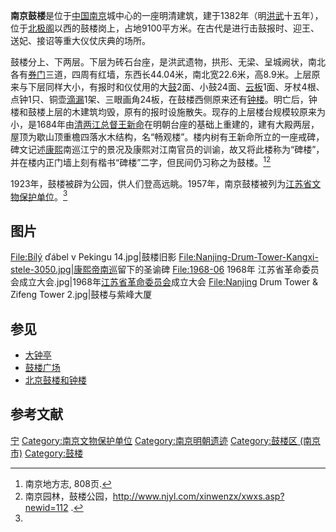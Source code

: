 {{文物保护单位
| 级别 = 全国
| 省区市 = 江苏省
| 名称 = 南京鼓楼
| 图片 = Nanjing Drum Tower.jpg
| 编号 = 8-0268-3-071
| 分类 = 古建筑
| 时代 = [[明|明]]、[[清|清]]
| 所在 = [[江苏省|江苏省]][[南京市|南京市]]
| 登录 = 2019年10月
}}

'''南京鼓楼'''是位于[[中国|中国]][[南京|南京]]城中心的一座明清建筑，建于1382年（明[[洪武|洪武]]十五年），位于[[北极阁|北极阁]]以西的鼓楼岗上，占地9100平方米。在古代是进行击鼓报时、迎王、送妃、接诏等重大仪仗庆典的场所。

鼓楼分上、下两层。下层为砖石台座，是洪武遗物，拱形、无梁、呈城阙状，南北各有[[券门|券门]]三道，四周有红墙，东西长44.04米，南北宽22.6米，高8.9米。上层原来与下层同样大小，有报时和仪仗用的大[[鼓|鼓]]2面、小鼓24面、[[云板|云板]]1面、牙杖4根、点钟1只、铜壶[[滴漏|滴漏]]1架、三眼画角24板，在鼓楼西侧原来还有[[钟楼|钟楼]]。明亡后，钟楼和鼓楼上层的木建筑均毁，原有的报时设施散失。现存的上层楼台规模较原来为小，是1684年由[[清朝|清]][[两江总督|两江总督]][[王新命|王新命]]在明朝台座的基础上重建的，建有大殿两层，屋顶为歇山顶重檐四落水木结构，名“畅观楼”。楼内树有王新命所立的一座戒碑，碑文记述[[康熙|康熙]]南巡江宁的景况及康熙对江南官员的训谕，故又将此楼称为“碑楼”，并在楼内正门墙上刻有楷书“碑楼”二字，但民间仍习称之为鼓楼。<ref name="地方志">南京地方志, 808页.</ref><ref name="南京园林">南京园林，鼓楼公园，[http://www.njyl.com/xinwenzx/xwxs.asp?newid=112 http://www.njyl.com/xinwenzx/xwxs.asp?newid=112] {{Wayback|url=http://www.njyl.com/xinwenzx/xwxs.asp?newid=112 |date=20110920123308 }}.</ref>

1923年，鼓楼被辟为公园，供人们登高远眺。1957年，南京鼓楼被列为[[江苏省文物保护单位|江苏省文物保护单位]]。<ref name="南京园林"/>

== 图片 ==

<gallery>
File:Bílý ďábel v Pekingu 14.jpg|鼓楼旧影
File:Nanjing-Drum-Tower-Kangxi-stele-3050.jpg|[[康熙帝南巡|康熙帝南巡]]留下的圣谕碑
File:1968-06 1968年 江苏省革命委员会成立大会.jpg|1968年[[江苏省革命委员会|江苏省革命委员会]]成立大会
File:Nanjing Drum Tower & Zifeng Tower 2.jpg|鼓楼与紫峰大厦
</gallery>

==参见==
* [[大钟亭|大钟亭]]
* [[鼓楼广场|鼓楼广场]]
* [[北京鼓楼和钟楼|北京鼓楼和钟楼]]

==参考文献==
<div class="references-small">
<references />
</div>
{{Commonscat|Nanjing Drum Tower|南京鼓楼}}
{{江苏全国重点文物保护单位}}

[[Category:江苏省文物保护单位|宁]]
[[Category:南京文物保护单位|Category:南京文物保护单位]]
[[Category:南京明朝遗迹|Category:南京明朝遗迹]]
[[Category:鼓楼区_(南京市)|Category:鼓楼区 (南京市)]]
[[Category:鼓楼|Category:鼓楼]]